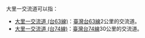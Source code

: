 大里一交流道可以指：
*[[大里一交流道_(台63線)|大里一交流道 (台63線)]]：[[臺灣|臺灣]][[台63線|台63線]]2公里的交流道。
*[[大里一交流道_(台74線)|大里一交流道 (台74線)]]：[[臺灣|臺灣]][[台74線|台74線]]30公里的交流道。

{{Disambiguation|Cat=六字建築物消歧義}}